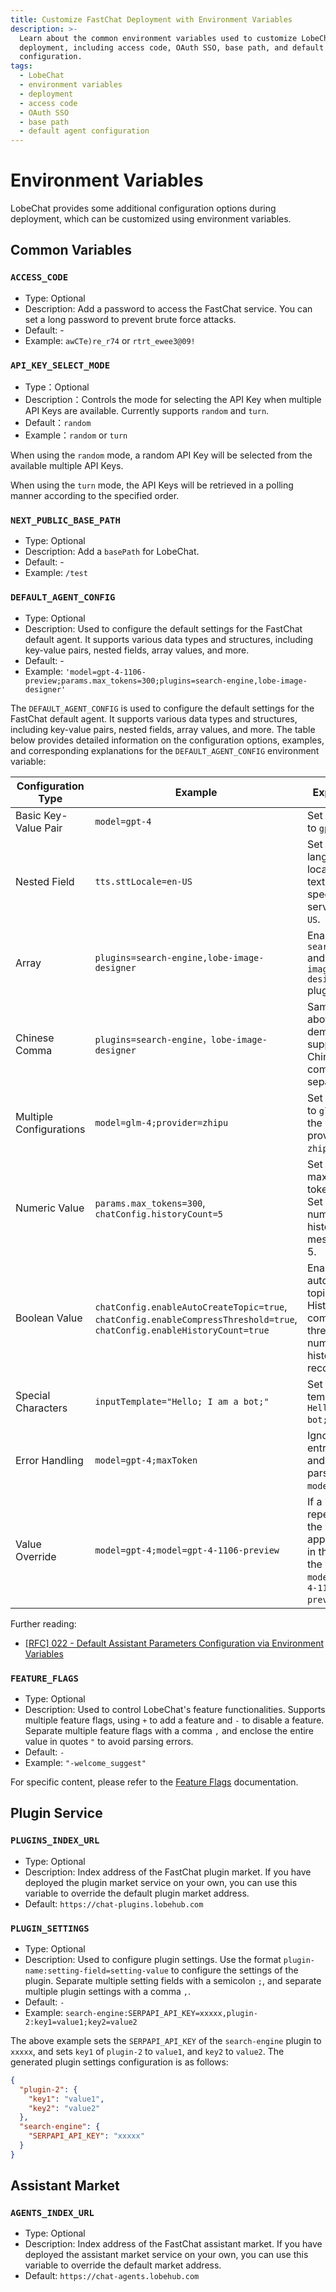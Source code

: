 ```yaml
---
title: Customize FastChat Deployment with Environment Variables
description: >-
  Learn about the common environment variables used to customize LobeChat
  deployment, including access code, OAuth SSO, base path, and default agent
  configuration.
tags:
  - LobeChat
  - environment variables
  - deployment
  - access code
  - OAuth SSO
  - base path
  - default agent configuration
---
```


# Environment Variables

LobeChat provides some additional configuration options during deployment, which can be customized using environment variables.

## Common Variables

### `ACCESS_CODE`

- Type: Optional
- Description: Add a password to access the FastChat service. You can set a long password to prevent brute force attacks.
- Default: -
- Example: `awCTe)re_r74` or `rtrt_ewee3@09!`

### `API_KEY_SELECT_MODE`

- Type：Optional
- Description：Controls the mode for selecting the API Key when multiple API Keys are available. Currently supports `random` and `turn`.
- Default：`random`
- Example：`random` or `turn`

When using the `random` mode, a random API Key will be selected from the available multiple API Keys.

When using the `turn` mode, the API Keys will be retrieved in a polling manner according to the specified order.

### `NEXT_PUBLIC_BASE_PATH`

- Type: Optional
- Description: Add a `basePath` for LobeChat.
- Default: -
- Example: `/test`

### `DEFAULT_AGENT_CONFIG`

- Type: Optional
- Description: Used to configure the default settings for the FastChat default agent. It supports various data types and structures, including key-value pairs, nested fields, array values, and more.
- Default: -
- Example: `'model=gpt-4-1106-preview;params.max_tokens=300;plugins=search-engine,lobe-image-designer'`

The `DEFAULT_AGENT_CONFIG` is used to configure the default settings for the FastChat default agent. It supports various data types and structures, including key-value pairs, nested fields, array values, and more. The table below provides detailed information on the configuration options, examples, and corresponding explanations for the `DEFAULT_AGENT_CONFIG` environment variable:

| Configuration Type | Example | Explanation |
| --- | --- | --- |
| Basic Key-Value Pair | `model=gpt-4` | Set the model to `gpt-4`. |
| Nested Field | `tts.sttLocale=en-US` | Set the language locale for the text-to-speech service to `en-US`. |
| Array | `plugins=search-engine,lobe-image-designer` | Enable the `search-engine` and `lobe-image-designer` plugins. |
| Chinese Comma | `plugins=search-engine，lobe-image-designer` | Same as above, demonstrating support for Chinese comma separation. |
| Multiple Configurations | `model=glm-4;provider=zhipu` | Set the model to `glm-4` and the model provider to `zhipu`. |
| Numeric Value | `params.max_tokens=300`, `chatConfig.historyCount=5` | Set the maximum tokens to `300`, Set the number of historical messages to 5. |
| Boolean Value | `chatConfig.enableAutoCreateTopic=true`, `chatConfig.enableCompressThreshold=true`, `chatConfig.enableHistoryCount=true` | Enable automatic topic creation, History length compression threshold, number of historical records. |
| Special Characters | `inputTemplate="Hello; I am a bot;"` | Set the input template to `Hello; I am a bot;`. |
| Error Handling | `model=gpt-4;maxToken` | Ignore invalid entry `maxToken` and only parse `model=gpt-4`. |
| Value Override | `model=gpt-4;model=gpt-4-1106-preview` | If a key is repeated, use the value that appears last; in this case, the value of `model` is `gpt-4-1106-preview`. |

Further reading:

- [[RFC] 022 - Default Assistant Parameters Configuration via Environment Variables](https://github.com/lobehub/lobe-chat/discussions/913)

### `FEATURE_FLAGS`

- Type: Optional
- Description: Used to control LobeChat's feature functionalities. Supports multiple feature flags, using `+` to add a feature and `-` to disable a feature. Separate multiple feature flags with a comma `,` and enclose the entire value in quotes `"` to avoid parsing errors.
- Default: `-`
- Example: `"-welcome_suggest"`

For specific content, please refer to the [Feature Flags](/docs/self-hosting/advanced/feature-flags) documentation.

## Plugin Service

### `PLUGINS_INDEX_URL`

- Type: Optional
- Description: Index address of the FastChat plugin market. If you have deployed the plugin market service on your own, you can use this variable to override the default plugin market address.
- Default: `https://chat-plugins.lobehub.com`

### `PLUGIN_SETTINGS`

- Type: Optional
- Description: Used to configure plugin settings. Use the format `plugin-name:setting-field=setting-value` to configure the settings of the plugin. Separate multiple setting fields with a semicolon `;`, and separate multiple plugin settings with a comma `,`.
- Default: `-`
- Example: `search-engine:SERPAPI_API_KEY=xxxxx,plugin-2:key1=value1;key2=value2`

The above example sets the `SERPAPI_API_KEY` of the `search-engine` plugin to `xxxxx`, and sets `key1` of `plugin-2` to `value1`, and `key2` to `value2`. The generated plugin settings configuration is as follows:

```json
{
  "plugin-2": {
    "key1": "value1",
    "key2": "value2"
  },
  "search-engine": {
    "SERPAPI_API_KEY": "xxxxx"
  }
}
```

## Assistant Market

### `AGENTS_INDEX_URL`

- Type: Optional
- Description: Index address of the FastChat assistant market. If you have deployed the assistant market service on your own, you can use this variable to override the default market address.
- Default: `https://chat-agents.lobehub.com`
